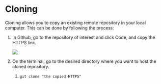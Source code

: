 # Cloning

Cloning allows you to copy an existing remote repository in your local computer. This can be done by following the process:

1.  In Github, go to the repository of interest and click Code, and copy the HTTPS link.

    ![](images/clipboard-1635840347.png)

2.  On the terminal, go to the desired directory where you want to host the cloned repository.

    1.  `git clone "the copied HTTPS"`
